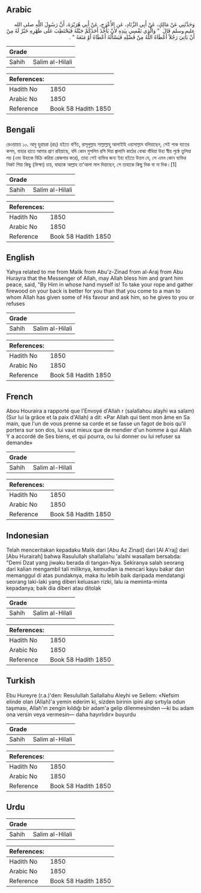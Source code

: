 ## Arabic


<div dir="rtl" lang="ar" style={{fontSize:'larger',backgroundColor:'#f8f9fa',padding:20}}>
وَحَدَّثَنِي عَنْ مَالِكٍ، عَنْ أَبِي الزِّنَادِ، عَنِ الأَعْرَجِ، عَنْ أَبِي هُرَيْرَةَ، أَنَّ رَسُولَ اللَّهِ صلى الله عليه وسلم قَالَ ‏ "‏ وَالَّذِي نَفْسِي بِيَدِهِ لأَنْ يَأْخُذَ أَحَدُكُمْ حَبْلَهُ فَيَحْتَطِبَ عَلَى ظَهْرِهِ خَيْرٌ لَهُ مِنْ أَنْ يَأْتِيَ رَجُلاً أَعْطَاهُ اللَّهُ مِنْ فَضْلِهِ فَيَسْأَلَهُ أَعْطَاهُ أَوْ مَنَعَهُ ‏"‏ ‏.‏
</div>
<div style={{backgroundColor:'#f8f9fa',padding:20, marginBottom: 10}}><table> <thead> <tr> <th>Grade</th> <th></th> </tr> </thead> <tbody> <tr><td>Sahih</td><td>Salim al-Hilali</td></tr></tbody></table><table> <thead> <tr> <th>References:</th> <th></th> </tr> </thead> <tbody><tr><td>Hadith No</td><td>1850</td></tr><tr><td>Arabic No</td><td>1850</td></tr><tr><td>Reference</td><td>Book 58 Hadith 1850</td></tr></tbody></table></div>

## Bengali


<div dir="ltr" lang="bn" style={{fontSize:'larger',backgroundColor:'#f8f9fa',padding:20}}>
রেওয়ায়ত ১০. আবু হুরায়রা (রাঃ) হইতে বর্ণিত, রাসূলুল্লাহ সাল্লাল্লাহু আলাইহি ওয়াসাল্লাম বলিয়াছেন, সেই পাক যাতের কসম, যাহার হাতে আমার প্রাণ রহিয়াছে, যদি কোন মুসলিম রশি দিয়া জ্বালানি কাঠের বোঝা বাঁধিয়া উহা স্বীয় পৃষ্ঠে তুলিয়া লয় (এবং উহাকে বিক্রি করিয়া রোজগার করে), তাহা সেই ব্যক্তির জন্য ইহা হইতে উত্তম যে, সে এমন কোন ব্যক্তির নিকট গিয়া কিছু (ভিক্ষা) চায়, যাহাকে আল্লাহ তা’আলা মাল দিয়াছেন, সে তাহাকে কিছু দিক বা না দিক।[1]
</div>
<div style={{backgroundColor:'#f8f9fa',padding:20, marginBottom: 10}}><table> <thead> <tr> <th>Grade</th> <th></th> </tr> </thead> <tbody> <tr><td>Sahih</td><td>Salim al-Hilali</td></tr></tbody></table><table> <thead> <tr> <th>References:</th> <th></th> </tr> </thead> <tbody><tr><td>Hadith No</td><td>1850</td></tr><tr><td>Arabic No</td><td>1850</td></tr><tr><td>Reference</td><td>Book 58 Hadith 1850</td></tr></tbody></table></div>

## English


<div dir="ltr" lang="en" style={{fontSize:'larger',backgroundColor:'#f8f9fa',padding:20}}>
Yahya related to me from Malik from Abu'z-Zinad from al-Araj from Abu Hurayra that the Messenger of Allah, may Allah bless him and grant him peace, said, "By Him in whose hand myself is! To take your rope and gather firewood on your back is better for you than that you come to a man to whom Allah has given some of His favour and ask him, so he gives to you or refuses
</div>
<div style={{backgroundColor:'#f8f9fa',padding:20, marginBottom: 10}}><table> <thead> <tr> <th>Grade</th> <th></th> </tr> </thead> <tbody> <tr><td>Sahih</td><td>Salim al-Hilali</td></tr></tbody></table><table> <thead> <tr> <th>References:</th> <th></th> </tr> </thead> <tbody><tr><td>Hadith No</td><td>1850</td></tr><tr><td>Arabic No</td><td>1850</td></tr><tr><td>Reference</td><td>Book 58 Hadith 1850</td></tr></tbody></table></div>

## French


<div dir="ltr" lang="fr" style={{fontSize:'larger',backgroundColor:'#f8f9fa',padding:20}}>
Abou Houraira a rapporté que l'Envoyé d'Allah r (salallahou alayhi wa salam) (Sur lui la grâce et la paix d'Allah) a dit: «Par Allah qui tient mon âme en Sa main, que l'un de vous prenne sa corde et se fasse un fagot de bois qu'il portera sur son dos, lui vaut mieux que de mendier d'un homme à qui Allah Y a accordé de Ses biens, et qui pourra, ou lui donner ou lui refuser sa demande»
</div>
<div style={{backgroundColor:'#f8f9fa',padding:20, marginBottom: 10}}><table> <thead> <tr> <th>Grade</th> <th></th> </tr> </thead> <tbody> <tr><td>Sahih</td><td>Salim al-Hilali</td></tr></tbody></table><table> <thead> <tr> <th>References:</th> <th></th> </tr> </thead> <tbody><tr><td>Hadith No</td><td>1850</td></tr><tr><td>Arabic No</td><td>1850</td></tr><tr><td>Reference</td><td>Book 58 Hadith 1850</td></tr></tbody></table></div>

## Indonesian


<div dir="ltr" lang="id" style={{fontSize:'larger',backgroundColor:'#f8f9fa',padding:20}}>
Telah menceritakan kepadaku Malik dari [Abu Az Zinad] dari [Al A'raj] dari [Abu Hurairah] bahwa Rasulullah shallallahu 'alaihi wasallam bersabda: "Demi Dzat yang jiwaku berada di tangan-Nya. Sekiranya salah seorang dari kalian mengambil tali miliknya, kemudian ia mencari kayu bakar dan memanggul di atas pundaknya, maka itu lebih baik daripada mendatangi seorang laki-laki yang diberi keluasan rizki, lalu ia meminta-minta kepadanya; baik dia diberi atau ditolak
</div>
<div style={{backgroundColor:'#f8f9fa',padding:20, marginBottom: 10}}><table> <thead> <tr> <th>Grade</th> <th></th> </tr> </thead> <tbody> <tr><td>Sahih</td><td>Salim al-Hilali</td></tr></tbody></table><table> <thead> <tr> <th>References:</th> <th></th> </tr> </thead> <tbody><tr><td>Hadith No</td><td>1850</td></tr><tr><td>Arabic No</td><td>1850</td></tr><tr><td>Reference</td><td>Book 58 Hadith 1850</td></tr></tbody></table></div>

## Turkish


<div dir="ltr" lang="tr" style={{fontSize:'larger',backgroundColor:'#f8f9fa',padding:20}}>
Ebu Hureyre (r.a.)'den: Resulullah Sallallahu Aleyhi ve Sellem: «Nefsim elinde olan (Allah)'a yemin ederim ki, sizden birinin ipini alıp sırtıyla odun taşıması, Allah'ın zengin kıldığı bir adam'a gelip dilenmesinden —ki bu adam ona versin veya vermesin— daha hayırlıdır» buyurdu
</div>
<div style={{backgroundColor:'#f8f9fa',padding:20, marginBottom: 10}}><table> <thead> <tr> <th>Grade</th> <th></th> </tr> </thead> <tbody> <tr><td>Sahih</td><td>Salim al-Hilali</td></tr></tbody></table><table> <thead> <tr> <th>References:</th> <th></th> </tr> </thead> <tbody><tr><td>Hadith No</td><td>1850</td></tr><tr><td>Arabic No</td><td>1850</td></tr><tr><td>Reference</td><td>Book 58 Hadith 1850</td></tr></tbody></table></div>

## Urdu


<div dir="rtl" lang="ur" style={{fontSize:'larger',backgroundColor:'#f8f9fa',padding:20}}>

</div>
<div style={{backgroundColor:'#f8f9fa',padding:20, marginBottom: 10}}><table> <thead> <tr> <th>Grade</th> <th></th> </tr> </thead> <tbody> <tr><td>Sahih</td><td>Salim al-Hilali</td></tr></tbody></table><table> <thead> <tr> <th>References:</th> <th></th> </tr> </thead> <tbody><tr><td>Hadith No</td><td>1850</td></tr><tr><td>Arabic No</td><td>1850</td></tr><tr><td>Reference</td><td>Book 58 Hadith 1850</td></tr></tbody></table></div>